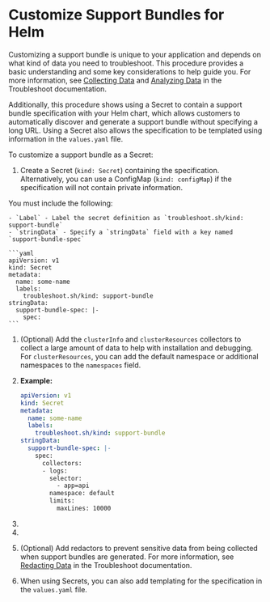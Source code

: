 

# Customize Support Bundles for Helm

Customizing a support bundle is unique to your application and depends on what kind of data you need to troubleshoot. This procedure provides a basic understanding and some key considerations to help guide you. For more information, see [Collecting Data](https://troubleshoot.sh/docs/collect/) and [Analyzing Data](https://troubleshoot.sh/docs/analyze/) in the Troubleshoot documentation.

Additionally, this procedure shows using a Secret to contain a support bundle specification with your Helm chart, which allows customers to automatically discover and generate a support bundle without specifying a long URL. Using a Secret also allows the specification to be templated using information in the `values.yaml` file.

To customize a support bundle as a Secret:

1. Create a Secret (`kind: Secret`) containing the specification. Alternatively, you can use a ConfigMap (`kind: configMap`) if the specification will not contain private information.

  You must include the following:

    - `Label` - Label the secret definition as `troubleshoot.sh/kind: support-bundle`
    - `stringData` - Specify a `stringData` field with a key named `support-bundle-spec`

    ```yaml
    apiVersion: v1
    kind: Secret
    metadata:
      name: some-name
      labels:
        troubleshoot.sh/kind: support-bundle
    stringData:
      support-bundle-spec: |-
        spec:
    ```
1. (Optional) Add the `clusterInfo` and `clusterResources` collectors to collect a large amount of data to help with installation and debugging. For `clusterResources`, you can add the default namespace or additional namespaces to the `namespaces` field.

1. <SupportBundleAddLogs/>

    **Example:**

    ```yaml
    apiVersion: v1
    kind: Secret
    metadata:
      name: some-name
      labels:
        troubleshoot.sh/kind: support-bundle
    stringData:
      support-bundle-spec: |-
        spec:
          collectors:
          - logs:
            selector:
              - app=api
            namespace: default
            limits:
              maxLines: 10000
    ```

1. <SupportBundleCustomCollectors/>

1. <SupportBundleAddAnalyzers/>

1. (Optional) Add redactors to prevent sensitive data from being collected when support bundles are generated. For more information, see [Redacting Data](https://troubleshoot.sh/docs/redact/) in the Troubleshoot documentation.

1. When using Secrets, you can also add templating for the specification in the `values.yaml` file.